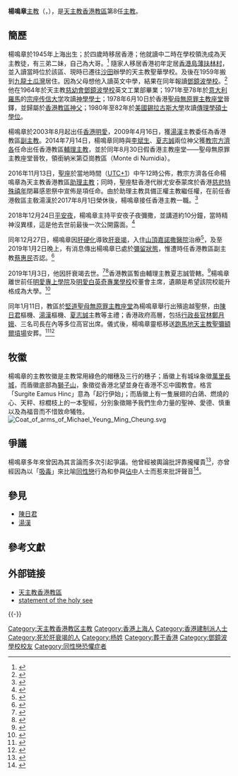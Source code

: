 {{Infobox Christian leader
|type = bishop
| honorific-prefix = 
| honorific-suffix = 
| name        = 楊鳴章<br>Michael Yeung Ming-cheung
| title       = [[天主教香港教區|天主教香港教區主教]] 
| image       = [[File:Michael_Yeung_Ming-cheung（1945-2019），2018-10-30.jpg|250px]]
| alt         = 
| caption     = 
| archdiocese = 
| diocese     = [[天主教香港教區|香港]]
| see         = 
| appointed   = 
| term_start = 2017年8月1日
| term_end    = 2019年1月3日
| predecessor = [[湯漢|湯漢]]樞機
| successor   = [[周守仁|周守仁]]主教
| ordination     = 1978年6月10日
| ordinated_by   = [[胡振中|胡振中]]樞機
| consecration   = 2014年8月30日
| consecrated_by = [[湯漢|湯漢樞機]]
| rank           = 
| birth_date = 1945年12月1日
| birth_place  = {{ROC|上海市}}
| death_date   = {{death date and age|2019|1|3|1945|12|1}}
| death_place  = {{HKG}}[[中西區_(香港)|中西區]][[嘉諾撒醫院|嘉諾撒醫院]]
|burial_date  = 
|burial_place = 
| previous_post = {{unbulleted list|香港教區副主教（2000年－2014年）<br />[[天主教香港教區|香港教區輔理主教]]（2014年－2016年）<br />[[天主教香港教區|香港教區助理主教]]（2016年－2017年）}}
| nationality   = {{CHN-HKG}}
| religion      = [[羅馬天主教會|羅馬天主教會]]
| coat_of_arms  =
| motto = 起行伊始（Surgite Eamus Hinc）
}}

'''楊鳴章'''[[主教|主教]]（{{lang-en|The Most Reverend Michael Yeung Ming-cheung}}，{{bd|1945年|12月1日|2019年|1月3日|catIdx=Yeung}}），是[[天主教香港教區|天主教香港教區]]第8任[[主教|主教]]。

==簡歷==
楊鳴章於1945年上海出生；於四歲時移居香港；他就讀中二時在學校領洗成為天主教徒，有三弟二妹，自己為大哥。<ref>{{cite news | title=候任輔理主教楊鳴章專訪 分享明愛職務 成長 召叫 | url=http://kkp.org.hk/node/12655 | format= | publisher=公教報 第3678期 | date=2014-08-17 | accessdate=2019-04-09 | archive-date=2021-07-20 | archive-url=https://web.archive.org/web/20210720115635/https://kkp.org.hk/node/12655 | dead-url=no }}</ref> 隨家人移居香港初年定居[[香港島|香港島]][[薄扶林村|薄扶林村]]，並入讀當時位於該區、現時已遷往[[沙田_(香港)|沙田]]辦學的天主教聖華學校。及後在1959年搬到[[九龍|九龍]][[土瓜灣|土瓜灣]]居住。因為父母想他入讀英文中學，結果在同年報讀[[鄧鏡波學校|鄧鏡波學校]]。<ref>{{cite web |url=http://itschool.hk/resources/tkps/fileUpload/webContentMgt/generalInfo/20171102114940053/17/1002/2017m09.pdf |title=鄧鏡波學校 每月簡訊2017年9月 楊鳴章主教 2013 年訪問稿 |last= |first= |date=2017-9 |website= |publisher=鄧鏡波學校 |access-date=2019-04-09 |quote= |archive-date=2020-09-29 |archive-url=https://web.archive.org/web/20200929233307/http://itschool.hk/resources/tkps/fileUpload/webContentMgt/generalInfo/20171102114940053/17/1002/2017m09.pdf |dead-url=no }}</ref>他在1964年於天主教[[鄧鏡波學校|慈幼會鄧鏡波學校]]英文工業部畢業；1971年至78年於[[意大利|意大利]][[羅馬|羅馬]]的[[宗座传信大学|宗座传信大学]]攻讀[[神學|神學]][[學士|學士]]；1978年6月10日於香港[[聖母無原罪主教座堂_(香港)|聖母無原罪主教座堂]]晉鐸，並歸屬於[[香港教區|香港教區]][[神父|神父]]；1980年至82年於[[美國|美國]][[錫拉古斯大學|錫拉古斯大學]]攻讀[[傳理學|傳理學]][[碩士|碩士]][[學位|學位]]。 

楊鳴章於2003年8月起出任[[香港明愛|香港明愛]]，2009年4月16日，獲[[湯漢|湯漢]]主教委任為香港教區[[副主教|副主教]]。2014年7月14日，楊鳴章同時與[[李斌生|李斌生]]、[[夏志誠|夏志誠]]兩位神父獲[[教宗方濟各|教宗方濟各]]任命出任香港教區[[輔理主教|輔理主教]]，並於同年8月30日假香港主教座堂——聖母無原罪主教座堂晉牧，領銜納米第亞崗教區（Monte di Numidia）。

2016年11月13日，[[聖座|聖座]]於當地時間（[[UTC+1|UTC+1]]）中午12時公佈，教宗方濟各任命楊鳴章為天主教香港教區[[助理主教|助理主教]]；同時，聖座駐香港代辦尤安泰蒙席於香港[[慈悲特殊禧年|慈悲特殊禧年]]閉幕感恩祭中宣佈是項任命。由於助理主教具備正權主教繼任權，在前任香港敎區主敎湯漢於2017年8月1日榮休後，楊鳴章接任香港主教一職。<ref>{{cite news|url=http://www2.hkej.com/instantnews/current/article/1621709/%E6%95%99%E5%AE%97%E5%A7%94%E6%A5%8A%E9%B3%B4%E7%AB%A0%E4%BB%BB%E5%A4%A9%E4%B8%BB%E6%95%99%E9%A6%99%E6%B8%AF%E6%95%99%E5%8D%80%E4%B8%BB%E6%95%99|title=教宗委楊鳴章任天主教香港教區主教|publisher=信報財經新聞|accessdate=2017-08-01|date=2017-08-01|archive-url=https://web.archive.org/web/20190912144539/http://www2.hkej.com/instantnews/current/article/1621709/%E6%95%99%E5%AE%97%E5%A7%94%E6%A5%8A%E9%B3%B4%E7%AB%A0%E4%BB%BB%E5%A4%A9%E4%B8%BB%E6%95%99%E9%A6%99%E6%B8%AF%E6%95%99%E5%8D%80%E4%B8%BB%E6%95%99|archive-date=2019-09-12|dead-url=yes}}</ref>

2018年12月24日[[平安夜|平安夜]]，楊鳴章主持平安夜子夜彌撒，並講道約10分鐘，當時精神沒異樣，這是他去世前最後一次公開露面。<ref>{{Cite news |url=http://www.mingpaocanada.com/tor/htm/News/20190104/HK-gba1.htm?m=0 |title=楊鳴章病逝 囑咐「愛護所有人」 任主教17月 肝硬化入院 享年73歲 |date=2019-01-04 |work=明報 |accessdate=2019-01-06 |archive-date=2019-01-07 |archive-url=https://web.archive.org/web/20190107072106/http://www.mingpaocanada.com/tor/htm/News/20190104/HK-gba1.htm?m=0 |dead-url=no }}</ref>

同年12月27日，楊鳴章因[[肝硬化|肝硬化]]導致[[肝衰竭|肝衰竭]]，入住[[山頂_(香港)|山頂]][[嘉諾撒醫院|嘉諾撒醫院]]治療<ref>{{Cite news |url=https://news.mingpao.com/pns/%E6%B8%AF%E8%81%9E/article/20190103/s00002/1546452654227/%E6%A5%8A%E9%B3%B4%E7%AB%A0%E7%97%85%E6%83%85%E6%83%A1%E5%8C%96-%E6%95%99%E5%8D%80%E9%AB%98%E5%B1%A4%E8%B5%B4%E9%99%A2%E6%8E%A2%E6%9C%9B |title=楊鳴章病情惡化 教區高層赴院探望 |date=2019-01-03 |work=明報 |accessdate=2019-01-03 |archive-date=2019-11-29 |archive-url=https://web.archive.org/web/20191129195417/https://news.mingpao.com/pns/%e6%b8%af%e8%81%9e/article/20190103/s00002/1546452654227/%e6%a5%8a%e9%b3%b4%e7%ab%a0%e7%97%85%e6%83%85%e6%83%a1%e5%8c%96-%e6%95%99%e5%8d%80%e9%ab%98%e5%b1%a4%e8%b5%b4%e9%99%a2%e6%8e%a2%e6%9c%9b |dead-url=no }}</ref>，及至2019年1月2日晚上，有消息傳出楊鳴章已處於[[彌留狀態|彌留狀態]]，惟遭時任香港教區副主教[[蔡惠民|蔡惠民]]否認。<ref>{{Cite news |url=https://topick.hket.com/article/2242262 |title=傳楊鳴章住ICU病危彌留　天主教香港教區證楊鳴章入院情況穩定 |date=2019-01-02 |work=香港經濟日報 |accessdate=2019-01-02 |archive-date=2019-08-13 |archive-url=https://web.archive.org/web/20190813100421/https://topick.hket.com/article/2242262 |dead-url=no }}</ref>

2019年1月3日，他因肝衰竭去世。<ref>{{Cite web |title=傳媒通知 |url=https://catholic.org.hk/03012019-2/ |quote=天主教香港教區楊鳴章主教，因肝衰竭於2019年1月3日下午1時30分於嘉諾撒（明愛）醫院逝世，終年73歲。 |date=2019-01-03 |website=天主教香港教區 |access-date=2019-01-03 |archive-date=2021-01-21 |archive-url=https://web.archive.org/web/20210121145023/https://catholic.org.hk/03012019-2/ |dead-url=no }}</ref><ref>{{Cite news |url=https://www.hk01.com/%E7%AA%81%E7%99%BC/278260/%E6%A5%8A%E9%B3%B4%E7%AB%A0%E7%97%85%E9%80%9D-%E5%A4%A9%E4%B8%BB%E6%95%99%E9%A6%99%E6%B8%AF%E6%95%99%E5%8D%80%E4%B8%BB%E6%95%99%E6%A5%8A%E9%B3%B4%E7%AB%A0%E8%82%9D%E8%A1%B0%E7%AB%AD%E7%97%85%E9%80%9D-%E4%BA%AB%E5%B9%B473%E6%AD%B2 |title=楊鳴章病逝 天主教香港教區主教楊鳴章肝衰竭病逝　享年73歲 |date=2019-01-03 |work=香港01 |accessdate=2019-01-03 |archive-date=2019-08-14 |archive-url=https://web.archive.org/web/20190814184550/https://www.hk01.com/%E7%AA%81%E7%99%BC/278260/%E6%A5%8A%E9%B3%B4%E7%AB%A0%E7%97%85%E9%80%9D-%E5%A4%A9%E4%B8%BB%E6%95%99%E9%A6%99%E6%B8%AF%E6%95%99%E5%8D%80%E4%B8%BB%E6%95%99%E6%A5%8A%E9%B3%B4%E7%AB%A0%E8%82%9D%E8%A1%B0%E7%AB%AD%E7%97%85%E9%80%9D-%E4%BA%AB%E5%B9%B473%E6%AD%B2 |dead-url=no }}</ref>香港教區暫由輔理主教夏志誠管轄。<ref>{{Cite news|url=https://hk.news.appledaily.com/local/realtime/article/20190103/59098723|title=肝硬化致肝衰竭 天主教香港教區主教楊鳴章離世終年73歲|date=2019-01-03|work=蘋果日報|accessdate=2019-01-03|archive-date=2019-01-04|archive-url=https://web.archive.org/web/20190104170450/https://hk.news.appledaily.com/local/realtime/article/20190103/59098723|dead-url=no}}</ref>楊鳴章離世前任[[明愛專上學院|明愛專上學院]]及[[明愛白英奇專業學校|明愛白英奇專業學校]]校董會主席，遺願是希望該院校能升格成為大學。<ref>{{Cite news |url=http://www.mingpaocanada.com/tor/htm/News/20190104/HK-gbh1.htm?m=0 |title=陳茂波：永遠懷念楊鳴章陽光笑容 |date=2019-01-04 |work=明報 |quote=楊鳴章離世前是明專及明愛白英奇專業學校的校董會主席，明專昨指出，學院師生會努力達成楊鳴章遺願，升格成為聖方濟各大學。 |accessdate=2019-01-06 |archive-date=2019-01-07 |archive-url=https://web.archive.org/web/20190107072102/http://www.mingpaocanada.com/tor/htm/News/20190104/HK-gbh1.htm?m=0 |dead-url=no }}</ref>

同年1月11日，教區於[[堅道|堅道]][[聖母無原罪主教座堂_(香港)|聖母無原罪主教座堂]]為楊鳴章舉行出殯逾越聖祭，由[[陳日君|陳日君]]樞機、[[湯漢|湯漢]]樞機、[[夏志誠|夏志誠]]主教等主禮；香港政府高層，包括[[香港特別行政區行政長官|行政長官]][[林鄭月娥|林鄭月娥]]、三名司長在內等多位高官出席。儀式後，楊鳴章靈柩移送[[跑馬地天主教聖彌額爾墳場|跑馬地天主教聖彌額爾墳場]]安葬。<ref>{{Cite news |url=http://www.mingpaocanada.com/tor/htm/News/20190112/HK-gca1.htm?m=0 |title=教友送別楊鳴章歸天國 夏志誠讚帶領教會修補社會撕裂 |date=2019-01-12 |work=明報 |accessdate=2019-01-12 |archive-date=2019-01-13 |archive-url=https://web.archive.org/web/20190113062905/http://www.mingpaocanada.com/tor/htm/News/20190112/HK-gca1.htm?m=0 |dead-url=no }}</ref><ref>{{Cite news |url=https://hk.news.appledaily.com/local/daily/article/20190112/20589485 |title=楊鳴章舉殯　葬跑馬地墳場 |date=2019-01-12 |work=蘋果日報 |accessdate=2019-01-12 |archive-date=2019-08-16 |archive-url=https://web.archive.org/web/20190816023107/https://hk.news.appledaily.com/local/daily/article/20190112/20589485 |dead-url=no }}</ref>

==牧徽==
楊鳴章的主教牧徽是主教常用綠色的帽穗及三行的穗子；盾徽上有城垛象徵[[萬里長城|萬里長城]]，而盾徽底部為[[獅子山_(香港)|獅子山]]，象徵從香港北望並身在香港不忘中國教會。格言「Surgite Eamus Hinc」意為「起行伊始」；而盾徽上有一隻展翅的白鴿、燃燒的心、天秤、棕櫚枝上的一本聖經，分別象徵賜予我們生命力量的聖神、愛德、慎重以及為福音而不惜致命犧牲。
[[File:Coat_of_arms_of_Michael_Yeung_Ming_Cheung.svg|thumb]]

==爭議==
{{Main|楊鳴章爭議}}

楊鳴章多年來曾因為其言論而多次引起爭議。他曾經被輿論批評靠攏權貴<ref>{{cite news|title=港主教繼任人　楊鳴章大熱倒灶 與另兩位神父獲委輔理主教|url=http://hk.apple.nextmedia.com/news/art/20140712/18797273|accessdate=2017-10-07|work=[[蘋果日報_(香港)|香港蘋果日報]]|date=2014-07-12|quote=三名候任輔理主教中，楊鳴章年紀最大，知名度亦最高，他在2003年起出任香港明愛總裁，5年前出任教區副主教，上任後言論惹教友非議，被指向權貴靠攏...|archive-date=2017-10-08|archive-url=https://web.archive.org/web/20171008130747/http://hk.apple.nextmedia.com/news/art/20140712/18797273|dead-url=no}}</ref>，亦曾經因為以「[[吸毒|吸毒]]」來比喻[[同性戀|同性戀]]行為和參與[[讓愛與和平佔領中環|佔中]]人士而惹來批評聲音<ref>{{cite news|title=楊鳴章接任主教　過往言論曾受爭議|url=https://news.now.com/home/local/player?newsId=230581|accessdate=2017-10-07|work=[[Now_TV|Now TV 新聞]]|date=2015-08-01|quote=他過往曾發表爭議性言論，包括以吸毒比喻同性戀和參與佔中的人。|archive-date=2020-10-24|archive-url=https://web.archive.org/web/20201024092613/https://news.now.com/home/local/player?newsId=230581|dead-url=no}}</ref>。

==參見==
* [[陳日君|陳日君]]
* [[湯漢|湯漢]] 

==參考文獻==
{{reflist}}

== 外部链接 ==
* [https://catholic.org.hk/ 天主教香港教區] {{Wayback|url=https://catholic.org.hk/ |date=20210304054635 }}
* [http://saltandlighttv.org/chinese/wp-content/uploads/2014/07/statement-of-the-holy-see-20140711.pdf statement of the holy see]{{Wayback|url=http://saltandlighttv.org/chinese/wp-content/uploads/2014/07/statement-of-the-holy-see-20140711.pdf |date=20161114005726 }}

{{-}}
{{start box}}
{{s-rel|ca}}
{{s-before|[[湯漢|湯漢]]}}
{{s-title|[[天主教香港教區|天主教香港教區]][[主教|主教]]|2017年8月1日－2019年1月3日}}
{{s-aft|after=[[湯漢|湯漢]] ([[宗座署理|宗座署理]])<br /><small>正任：[[周守仁|周守仁]]}}
{{end box}}
{{天主教香港教区}}

{{Authority control}}

{{DEFAULTSORT:Y}}
[[Category:天主教香港教区主教|Category:天主教香港教区主教]]
[[Category:香港上海人|Category:香港上海人]]
[[Category:香港建制派人士|Category:香港建制派人士]]
[[Category:死於肝衰竭的人|Category:死於肝衰竭的人]]
[[Category:杨姓|Category:杨姓]]
[[Category:葬于香港|Category:葬于香港]]
[[Category:鄧鏡波學校校友|Category:鄧鏡波學校校友]]
[[Category:同性戀恐懼症者|Category:同性戀恐懼症者]]